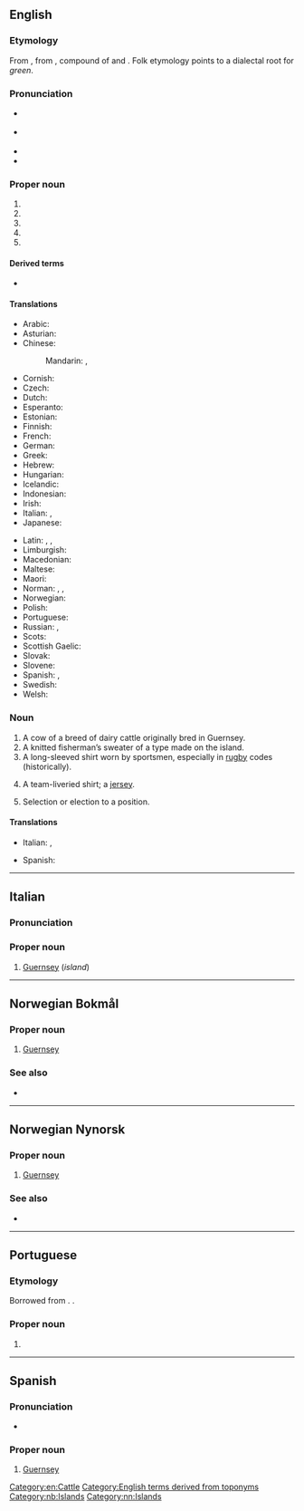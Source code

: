 {{also|guernsey}}
==English==
{{wikipedia}}

===Etymology===
From {{der|en|xno|-}}, from {{der|en|non|-}}, compound of {{m|non|Grani|t=Grani's}} and {{m|non|ey|t=island}}. Folk etymology points to a dialectal root for ''green''.

===Pronunciation===
* {{a|UK}} {{IPA|en|/ˈɡɜːnzi/}}
* {{a|US}} {{IPA|en|/ˈɡɝnzi/}}
* {{audio|en|En-Guernsey.ogg|Audio}}
* {{audio|en|EN-AU ck1 Guernsey.ogg|Audio (AU)}}

===Proper noun===
{{en-proper noun}}

# {{place|en|An <<island>>, the second-largest of the <<group of islands/Channel Islands>>}}
# {{place|en|unincorporated community|s/California}}
# {{place|en|city|s/Iowa}}
# {{place|en|hamlet|p/Saskatchewan|c/Canada}}
# {{place|en|town|s/Wyoming}}

====Derived terms====
* {{l|en|Guernsey County}}

====Translations====
{{trans-top|island}}
* Arabic: {{t|ar|غِيرنْزِيّ}}
* Asturian: {{t|ast|Guernsey}}
* Chinese:
*: Mandarin: {{t+|cmn|根西島}}, {{t+|cmn|根西岛|tr=Gēnxī-dǎo}}
* Cornish: {{t|kw|Gwernenys|f}}
* Czech: {{t+|cs|Guernsey}}
* Dutch: {{t+|nl|Guernsey}}
* Esperanto: {{t|eo|Guernsey}}
* Estonian: {{t|et|Guernsey}}
* Finnish: {{t+|fi|Guernsey}}
* French: {{t+|fr|Guernesey}}
* German: {{t+|de|Guernsey}}
* Greek: {{t|el|Γκέρνσεϊ|n}}
* Hebrew: {{t|he|גרנסי|tr=Gernsi}}
* Hungarian: {{t+|hu|Guernsey}}
* Icelandic: {{t|is|Guernsey}}
* Indonesian: {{t|id|Guernsey}}
* Irish: {{t|ga|Geansaí|f}}
* Italian: {{t|it|Guernsey|f}}, {{t|it|[[isola]] di Guernsey|f}}
* Japanese: {{t|ja|ガーンジー島|tr=Gānji-shimá}}
{{trans-mid}}
* Latin: {{qualifier|Classical Latin}} {{t|la|Lisia}}, {{qualifier|Middle Latin}} {{t|la|Lesia}}, {{t|la|Sarmia}}
* Limburgish: {{t|li|Guernsey}}
* Macedonian: {{t|mk|Ге́рнзи|n}}
* Maltese: {{t|mt|Gernesi}}
* Maori: {{t|mi|Kōnuiihi}}
* Norman: {{t|nrf|Dgèrnésy|m}} {{qualifier|Jersey}}, {{t|nrf|Guernési|m}} {{qualifier|Guernsey}}, {{t|nrf|Gùernesey|m}} {{qualifier|continental Normandy}}
* Norwegian: {{t|no|Guernsey}}
* Polish: {{t+|pl|Guernsey}}
* Portuguese: {{t+|pt|Guernsey}}
* Russian: {{t|ru|Ге́рнси}}, {{t|ru|[[о́стров]] [[Ге́рнси]]|m}}
* Scots: {{t|sco|Gansey}}
* Scottish Gaelic: {{t|gd|Geàrnsaidh|m}}
* Slovak: {{t|sk|Guernsey}}
* Slovene: {{t|sl|Guernsey}}
* Spanish: {{t|es|Guernesey|f}}, {{t|es|[[isla]] de [[Guernesey]]|f}}
* Swedish: {{t+|sv|Guernsey}}
* Welsh: {{t|cy|Guernsey|f}}
{{trans-bottom}}

===Noun===
{{en-noun}}

# A cow of a breed of dairy cattle originally bred in Guernsey.
# A knitted fisherman’s sweater of a type made on the island.
# A long-sleeved shirt worn by sportsmen, especially in [[rugby]] codes (historically).
# {{lb|en|Australia}} A team-liveried shirt; a [[jersey]].
# {{lb|en|Australia}} Selection or election to a position.

====Translations====
{{trans-top|cattle breed}}
* Italian: {{t-check|it|[[vacca]] di Guernsey|f}}, {{t-check|it|[[mucca]] di Guernsey|f}}
{{trans-mid}}
* Spanish: {{t-check|es|[[ganado]] de [[Guernesey]]|m}}
{{trans-bottom}}

{{trans-top|cattle breed specimen}}
{{trans-mid}}
{{trans-bottom}}

{{trans-top|sweater}}
{{trans-mid}}
{{trans-bottom}}

{{trans-top|long-sleeved shirt worn by sportsmen}}
{{trans-mid}}
{{trans-bottom}}

{{trans-top|team-liveried shirt}}
{{trans-mid}}
{{trans-bottom}}

{{trans-top|selection or election to a position}}
{{trans-mid}}
{{trans-bottom}}

[[Category:en:Cattle]]
[[Category:English terms derived from toponyms]]

----

==Italian==

===Pronunciation===
{{it-IPA|Guèrn.sei|Ghèrn.sei}}

===Proper noun===
{{it-proper noun}}

# [[#English|Guernsey]] (''island'')

----

==Norwegian Bokmål==
{{wikipedia|lang=no}}

===Proper noun===
{{head|nb|proper noun}}

# [[#English|Guernsey]] {{qualifier|an island in the Channel Islands}}

===See also===
* {{l|nb|Kanaløyene}}

[[Category:nb:Islands]]

----

==Norwegian Nynorsk==
{{wikipedia|lang=nn}}

===Proper noun===
{{head|nn|proper noun}}

# [[#English|Guernsey]] {{qualifier|an island in the Channel Islands}}

===See also===
* {{l|nn|Kanaløyane}}

[[Category:nn:Islands]]

----

==Portuguese==

===Etymology===
Borrowed from {{bor|pt|en|Guernsey}}. {{doublet|pt|garnisé}}.

===Proper noun===
{{pt-proper noun|f}}

# {{place|pt|island/and/dependency|c/United Kingdom|in|sea/the [[English Channel]]|t1=Guernsey}}

----

==Spanish==

===Pronunciation===
* {{audio|es|LL-Q1321 (spa)-Millars-Guernsey.wav|Audio}}

===Proper noun===
{{es-proper noun}}

# [[#English|Guernsey]]